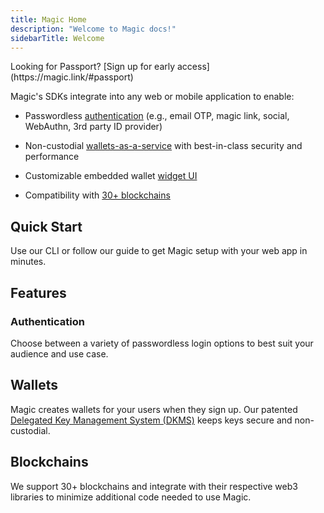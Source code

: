 ```yaml
---
title: Magic Home
description: "Welcome to Magic docs!"
sidebarTitle: Welcome
---
```

<Note>
Looking for Passport? [Sign up for early access](https://magic.link/#passport)
</Note>


Magic's SDKs integrate into any web or mobile application to enable:

* Passwordless [authentication](/docs/authentication/overview) (e.g., email OTP, magic link, social, WebAuthn, 3rd party ID provider)

* Non-custodial [wallets-as-a-service](/docs/wallets/customization/widget-ui) with best-in-class security and performance

* Customizable embedded wallet [widget UI](/docs/wallets/customization/widget-ui)

* Compatibility with [30+ blockchains](/docs/blockchains/overview)

<CardGroup cols={2}>
  <Card title="Read Magic Guides" icon="book-open" href="https://magic.link/guides" />
  <Card title="Video Tutorials" icon="youtube" href="https://www.youtube.com/@Magiclabs/videos"/>
</CardGroup>

## Quick Start

Use our CLI or follow our guide to get Magic setup with your web app in minutes.

<CardGroup cols={3}>
  <Card title="Try Magic" icon="wand-magic-sparkles" href="/docs/home/quickstart/cli"horizontal iconType="solid"/>
</CardGroup>

## ⁠Features

### Authentication

Choose between a variety of passwordless login options to best suit your audience and use case.
<CardGroup cols={3}>
  <Card title="Email OTP" icon="envelope" href="/docs/authentication/login/email-otp" horizontal iconType="solid"/>
  <Card title="Magic Links" icon="link" href="/docs/authentication/login/magic-links" horizontal iconType="solid"/>
  <Card title="SMS Login" icon="comment-dots" href="/docs/authentication/login/sms-login" horizontal iconType="solid"/>
  <Card title="WebAuthn" icon="fingerprint" href="/docs/authentication/login/webauthn" horizontal iconType="solid"/>
  <Card title="Bring Your Own IDP" icon="id-card" href="/docs/authentication/login/idp" horizontal iconType="solid"/>
  <Card title="Farcaster" icon="tower-observation" href="/docs/authentication/login/farcaster" horizontal iconType="solid"/>
</CardGroup>


## Wallets
Magic creates wallets for your users when they sign up. Our patented [Delegated Key Management System (DKMS)](/docs/home/security/product-security#private-keys-can-be-lost-or-stolen-how-do-you-protect-my-private-key) keeps keys secure and non-custodial.

<CardGroup cols={3}>
  <Card title="Transaction Signing" icon="rotate" href="/docs/wallets/features/transaction-signing" horizontal iconType="solid"/>
  <Card title="Personal Signatures" icon="circle-user" href="/docs/wallets/features/personal-signatures" horizontal iconType="solid"/>
  <Card title="Fiat On-Ramps" icon="money-bill-wave" href="/docs/wallets/features/fiat-on-ramps" horizontal iconType="solid"/>
  <Card title="Email Collection" icon="envelope" href="/docs/wallets/features/email-collection" horizontal iconType="solid"/>
  <Card title="Third Party Wallets" icon="wallet" href="/docs/wallets/features/third-party-wallets" horizontal iconType="solid"/>
  <Card title="Key Export" icon="up-right-from-square" href="/docs/wallets/features/key-export" horizontal iconType="solid"/>
</CardGroup>

## Blockchains

We support 30+ blockchains and integrate with their respective web3 libraries to minimize additional code needed to use Magic.

<CardGroup cols={3}>
  <Card title="Polygon" icon="draw-polygon" href="/docs/blockchains/featured-chains/polygon" horizontal iconType="solid"/>
  <Card title="Ethereum" icon="ethereum" href="/docs/blockchains/featured-chains/ethereum/javascript"horizontal  iconType="solid"/>
  <Card title="Solana" icon="sun" href="/docs/blockchains/featured-chains/solana" horizontal iconType="solid"/>
  <Card title="Flow" icon="water" href="docs/blockchains/other-chains/other/flow" horizontal iconType="solid"/>
  <Card title="Aptos" icon="a" href="/docs/blockchains/other-chains/other/aptos"horizontal  iconType="solid"/>
  <Card title="Algorand" icon="chart-line" href="docs/blockchains/other-chains/other/algorand" horizontal iconType="solid"/>
  <Card title="Arbitrum" icon="arrow-up-right-dots" href="docs/blockchains/other-chains/evm/arbitrum"horizontal  iconType="solid"/>
  <Card title="Astar zkEVM" icon="star" href="/docs/blockchains/other-chains/evm/astar-zkevm" horizontal iconType="solid"/>
  <Card title="Avalanche" icon="mountain" href="docs/blockchains/other-chains/other/avalanche" horizontal iconType="solid"/>
  <Card title="Base" icon="layer-group" href="/docs/blockchains/other-chains/evm/base" horizontal iconType="solid"/>
  <Card title="Berachain" icon="b" href="/docs/blockchains/other-chains/evm/berachain" horizontal iconType="solid"/>
  <Card title="Binance" icon="coins" href="/docs/blockchains/other-chains/evm/binance-smart-chain" horizontal iconType="solid"/>
  <Card title="Bitcoin" icon="bitcoin" href="/docs/blockchains/other-chains/other/bitcoin" horizontal iconType="solid"/>
  <Card title="Celo" icon="mobile" href="/docs/blockchains/other-chains/evm/celo" horizontal iconType="solid"/>
  <Card title="Chiliz" icon="pepper-hot" href="/docs/blockchains/other-chains/evm/chiliz" horizontal iconType="solid"/>
  <Card title="Cosmos" icon="atom" href="/docs/blockchains/other-chains/other/cosmos" horizontal iconType="solid"/>
  <Card title="Cronos" icon="clock" href="/docs/blockchains/other-chains/evm/cronos" horizontal iconType="solid"/>
  <Card title="Etherlink" icon="link" href="/docs/blockchains/other-chains/evm/etherlink" horizontal iconType="solid"/>
  <Card title="Fantom" icon="ghost" href="/docs/blockchains/other-chains/evm/fantom" horizontal iconType="solid"/>
  <Card title="Flare" icon="fire" href="/docs/blockchains/other-chains/evm/flare" horizontal iconType="solid"/>
  <Card title="Harmony" icon="music" href="/docs/blockchains/other-chains/evm/harmony" horizontal iconType="solid"/>
  <Card title="Hedera" icon="h" href="/docs/blockchains/other-chains/evm/hedera" horizontal iconType="solid"/>
  <Card title="Horizen EON" icon="h" href="/docs/blockchains/other-chains/evm/horizen-eon" horizontal iconType="solid"/>
  <Card title="ICON" icon="cube" href="/docs/blockchains/other-chains/other/icon" horizontal iconType="solid"/>
  <Card title="Loopring" icon="ring" href="/docs/blockchains/other-chains/evm/loopring" horizontal iconType="solid"/>
  <Card title="Moonbeam" icon="moon" href="/docs/blockchains/other-chains/evm/moonbeam" horizontal iconType="solid"/>
  <Card title="Near" icon="n" href="/docs/blockchains/other-chains/other/near" horizontal iconType="solid"/>
  <Card title="Optimism" icon="thumbs-up" href="/docs/blockchains/other-chains/evm/optimism" horizontal iconType="solid"/>
  <Card title="Polkadot" icon="P" href="/docs/blockchains/other-chains/other/polkadot" horizontal iconType="solid"/>
  <Card title="RARI Chain" icon="r" href="/docs/blockchains/other-chains/evm/rari-chain" horizontal iconType="solid"/>
  <Card title="Sei" icon="s" href="/docs/blockchains/other-chains/evm/sei" horizontal iconType="solid"/>
  <Card title="Stability" icon="S" href="/docs/blockchains/other-chains/evm/stability" horizontal iconType="solid"/>
  <Card title="Tezos" icon="t" href="/docs/blockchains/featured-chains/tezos" horizontal iconType="solid"/>
  <Card title="ZetaChain" icon="z" href="/docs/blockchains/other-chains/evm/zetachain" horizontal iconType="solid"/>
  <Card title="Zilliqa" icon="z" href="/docs/blockchains/other-chains/other/zilliqa" horizontal iconType="solid"/>
  <Card title="XDC Network" icon="x" href="/docs/blockchains/other-chains/evm/xdc-network" horizontal iconType="solid"/>
</CardGroup>
